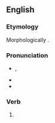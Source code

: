 {{also|forȝiven}}
==English==

===Etymology===
Morphologically {{suffix|en|forgive|n}}.

===Pronunciation===
* {{enPR|fə(r)-gĭv'ən, fôr-gĭv'ən}}, {{IPA|en|/fə(ɹ)ˈɡɪv.ən/|/fɔː(ɹ)ˈɡɪv.ən/}}
* {{audio|en|en-us-forgiven.ogg|Audio (US)}}
* {{rhymes|en|ɪvən}}

===Verb===
{{head|en|verb form|cat2=irregular past participles}}

# {{inflection of|en|forgive||past|part}}